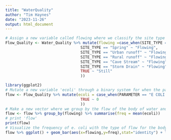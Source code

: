 ```yaml
---
title: "WaterQuality"
author: "Tim Haynes"
date: "2023-11-26"
output: html_document
---
```


```r
# Assign a new variable called flowing where we classify the site type as either flowing or still water
Flow_Quality <- Water_Quality %>% mutate(flowing =case_when(SITE_TYPE == "Stream" ~ "Flowing",
                                 SITE_TYPE == "Spring" ~ "Flowing",
                                 SITE_TYPE == "Urban runoff" ~ "Flowing",
                                 SITE_TYPE == "Rural runoff" ~ "Flowing",
                                 SITE_TYPE == "Cave Stream" ~ "Flowing",
                                 SITE_TYPE == "Storm Drain" ~ "Flowing",
                                 TRUE ~ "Still"
                                 ))

```


```r
library(ggplot2)
# Mutate a new variable 'ecoli' through a binary system for when the parameter is 'e coli bacteria'  
flow <- Flow_Quality %>% mutate(ecoli = case_when(PARAMETER == "E COLI BACTERIA" ~ 1,
                                 TRUE ~ 0
                                 ))
# Make a new vector where we group by the flow of the body of water and summarize the average amount of e. coli presence 
flow <- flow %>% group_by(flowing) %>% summarise(freq = mean(ecoli))
# print 'flow'
print(flow)
# Visualize the frequency of e. coli with the type of flow for the body of water
flow %>% ggplot() + geom_bar(aes(x=flowing,y=freq),stat="identity") + labs(x = 'Medium Type', y = 'E. Coli Frequency')

```

